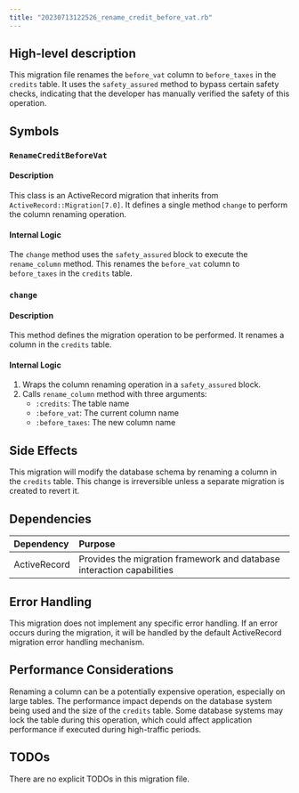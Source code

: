 ```yaml
---
title: "20230713122526_rename_credit_before_vat.rb"
---
```


## High-level description
This migration file renames the `before_vat` column to `before_taxes` in the `credits` table. It uses the `safety_assured` method to bypass certain safety checks, indicating that the developer has manually verified the safety of this operation.

## Symbols

### `RenameCreditBeforeVat`
#### Description
This class is an ActiveRecord migration that inherits from `ActiveRecord::Migration[7.0]`. It defines a single method `change` to perform the column renaming operation.

#### Internal Logic
The `change` method uses the `safety_assured` block to execute the `rename_column` method. This renames the `before_vat` column to `before_taxes` in the `credits` table.

### `change`
#### Description
This method defines the migration operation to be performed. It renames a column in the `credits` table.

#### Internal Logic
1. Wraps the column renaming operation in a `safety_assured` block.
2. Calls `rename_column` method with three arguments:
   - `:credits`: The table name
   - `:before_vat`: The current column name
   - `:before_taxes`: The new column name

## Side Effects
This migration will modify the database schema by renaming a column in the `credits` table. This change is irreversible unless a separate migration is created to revert it.

## Dependencies
| Dependency | Purpose |
|:-----------|:--------|
| ActiveRecord | Provides the migration framework and database interaction capabilities |

## Error Handling
This migration does not implement any specific error handling. If an error occurs during the migration, it will be handled by the default ActiveRecord migration error handling mechanism.

## Performance Considerations
Renaming a column can be a potentially expensive operation, especially on large tables. The performance impact depends on the database system being used and the size of the `credits` table. Some database systems may lock the table during this operation, which could affect application performance if executed during high-traffic periods.

## TODOs
There are no explicit TODOs in this migration file.